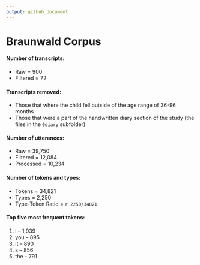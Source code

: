 ```yaml
---
output: github_document
---
```

# Braunwald Corpus

#### Number of transcripts:
* Raw = 900
* Filtered = 72

#### Transcripts removed:  
* Those that where the child fell outside of the age range of 36-96 months  
* Those that were a part of the handwritten diary section of the study (the files in the `0diary` subfolder)

#### Number of utterances:
* Raw = 39,750
* Filtered = 12,084
* Processed = 10,234

#### Number of tokens and types:
* Tokens = 34,821
* Types = 2,250
* Type-Token Ratio = `r 2250/34821`
  

#### Top five most frequent tokens:
1. i -- 1,939
2. you -- 895
3. it -- 890
4. s -- 856
5. the -- 791